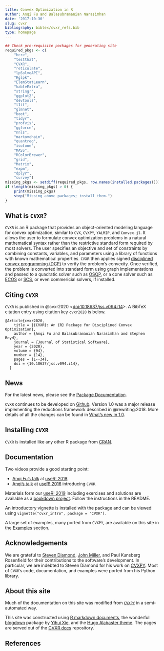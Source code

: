 ```yaml
---
title: Convex Optimization in R
author: Anqi Fu and Balasubramanian Narasimhan
date: '2017-10-30'
slug: cvxr
bibliography: bibtex/cvxr_refs.bib
type: homepage
---
```


```r
## Check pre-requisite packages for generating site
required_pkgs <- c(
    "here",
    "testthat",
    "CVXR",
    "reticulate",
    "lpSolveAPI",
    "Rglpk",
    "ElemStatLearn",
    "kableExtra",
    "stringr",
    "ggplot2",
    "devtools",
    "l1tf",
    "glmnet",
    "boot",
    "tidyr",
    "profvis",
    "ggforce",
    "nnls",
    "markovchain",
    "quantreg",
    "isotone",
    "MASS",
    "RColorBrewer",
    "grid",
    "Matrix",
    "expm",
    "dplyr",
    "survey")
missing_pkgs <- setdiff(required_pkgs, row.names(installed.packages()))
if (length(missing_pkgs) > 0) {
    print(missing_pkgs)
    stop("Missing above packages; install them.")
}
```

## What is `CVXR`?

`CVXR` is an R package that provides an object-oriented modeling
language for convex optimization, similar to `CVX`, `CVXPY`, `YALMIP`,
and `Convex.jl`. It allows the user to formulate convex optimization
problems in a natural mathematical syntax rather than the restrictive
standard form required by most solvers. The user specifies an
objective and set of constraints by combining constants, variables,
and parameters using a library of functions with known mathematical
properties. `CVXR` then applies
signed [disciplined convex programming (DCP)](/post/cvxr_dcp) to
verify the problem’s convexity. Once verified, the problem is
converted into standard form using graph implementations and
passed to a quadratic solver such as [OSQP](https://osqp.org/), or a cone solver such
as [ECOS](https://github.com/embotech/ecos)
or [SCS](https://github.com/cvxgrp/scs), or even commericial solvers,
if installed.

## Citing `CVXR`

`CVXR` is published in @cvxr2020
<[doi:10.18637/jss.v094.i14](https://dx.doi.org/10.18637/jss.v094.i14)>. A
BibTeX citation entry using citation key `cvxr2020` is below.

```
@Article{cvxr2020,
    title = {{CVXR}: An {R} Package for Disciplined Convex Optimization},
    author = {Anqi Fu and Balasubramanian Narasimhan and Stephen Boyd},
    journal = {Journal of Statistical Software},
    year = {2020},
    volume = {94},
    number = {14},
    pages = {1--34},
    doi = {10.18637/jss.v094.i14},
  }
```

## News

For the latest news, please see the [Package
Documentation](https://www.cvxgrp.org/CVXR). 

`CVXR` continues to be developed on
[Github](https://github.com/cvxgrp/CVXR). Version 1.0 was a major
release implementing the reductions framework described in
@rewriting:2018. More details of all the changes can be found in
[What's new in 1.0](/cvxr_examples/whats_new_1.0/).
  

## Installing `CVXR`

`CVXR` is installed like any other R package from
[CRAN](https://cloud.r-project.org).

## Documentation

Two videos provide a good starting point:

- [Anqi Fu's talk](https://www.youtube.com/watch?v=MyglbtnmQ8A) at
 [useR!  2018](http://user2018.r-project.org)
- [Anqi's
talk](http://channel9.msdn.com/Events/useR-international-R-User-conference/useR2016/CVXR-An-R-Package-for-Modeling-Convex-Optimization-Problems)
at [useR!  2016](http://user2016.r-project.org) introducing `CVXR`. 

Materials form our [useR!
2019](http://user2019.r-project.org/tutorials/) including exercises
and solutions are available as a [bookdown
project](https://github.com/bnaras/cvxr_tutorial). Follow the
instructions in the README.

An introductory vignette is installed with the package and can be
viewed using `vignette("cvxr_intro", package = "CVXR")`.

A large set of examples, many ported from `CVXPY`, are available on
this site in the [Examples](/post/cvxr_examples/) section.

## Acknowledgements

We are grateful to [Steven
Diamond](https://web.stanford.edu/~stevend2/), [John
Miller](https://people.eecs.berkeley.edu/~miller_john/), and Paul
Kunsberg Rosenfield for their contributions to the software’s
development. In particular, we are indebted to Steven Diamond for his
work on [CVXPY](http://www.cvxpy.org/en/latest/). Most of `CVXR`'s
code, documentation, and examples were ported from his Python library.

## About this site

Much of the documentation on this site was modified
from [`CVXPY`](https://cvxpy.org) in a semi-automated way. 

This site was constructed
using [R markdown documents](http://rmarkdown.rstudio.com/), the
wonderful [blogdown](https://cloud.r-package.org/package="blogdown")
package by [Yihui Xie](https://yihui.name/), and
the
[Hugo Alabaster theme](https://themes.gohugo.io/theme/hugo-alabaster-theme/). The
pages are served out of
the [CVXR docs](https://github.com/bnaras/cvxr_docs) repository.

## References
